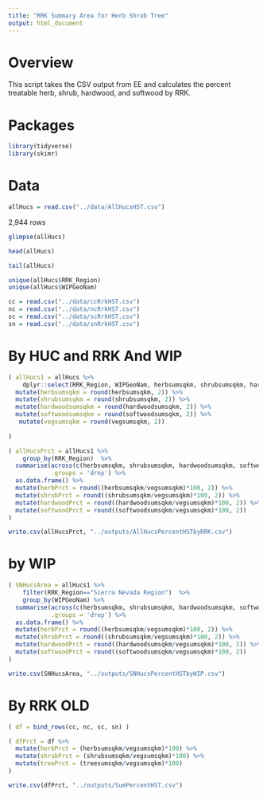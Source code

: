 ```yaml
---
title: "RRK Summary Area for Herb Shrub Tree"
output: html_document
---
```


# Overview
This script takes the CSV output from EE and calculates the percent treatable herb, shrub, hardwood, and softwood by RRK.


# Packages
```r
library(tidyverse)
library(skimr)
```

# Data
```r
allHucs = read.csv("../data/AllHucsHST.csv")
```
2,944 rows
```r
glimpse(allHucs)
```

```r
head(allHucs)
```

```r
tail(allHucs)
```
```r
unique(allHucs$RRK_Region)
unique(allHucs$WIPGeoNam)
```



```r
cc = read.csv("../data/ccRrkHST.csv")
nc = read.csv("../data/ncRrkHST.csv")
sc = read.csv("../data/scRrkHST.csv")
sn = read.csv("../data/snRrkHST.csv")
```


# By HUC and RRK And WIP

```r
( allHucs1 = allHucs %>% 
    dplyr::select(RRK_Region, WIPGeoNam, herbsumsqkm, shrubsumsqkm, hardwoodsumsqkm, softwoodsumsqkm, vegsumsqkm) %>%
  mutate(herbsumsqkm = round(herbsumsqkm, 2)) %>%
  mutate(shrubsumsqkm = round(shrubsumsqkm, 2)) %>%
  mutate(hardwoodsumsqkm = round(hardwoodsumsqkm, 2)) %>%
  mutate(softwoodsumsqkm = round(softwoodsumsqkm, 2)) %>%
   mutate(vegsumsqkm = round(vegsumsqkm, 2)) 
    
)

```

```r
( allHucsPrct = allHucs1 %>% 
    group_by(RRK_Region)  %>%
  summarise(across(c(herbsumsqkm, shrubsumsqkm, hardwoodsumsqkm, softwoodsumsqkm, vegsumsqkm),sum),
            .groups = 'drop') %>%
  as.data.frame() %>%
  mutate(herbPrct = round((herbsumsqkm/vegsumsqkm)*100, 2)) %>%
  mutate(shrubPrct = round((shrubsumsqkm/vegsumsqkm)*100, 2)) %>%
  mutate(hardwoodPrct = round((hardwoodsumsqkm/vegsumsqkm)*100, 2)) %>%
  mutate(softwoodPrct = round((softwoodsumsqkm/vegsumsqkm)*100, 2))
)
```

```r
write.csv(allHucsPrct, "../outputs/AllHucsPercentHSTbyRRK.csv")
```

# by WIP
```r
( SNHucsArea = allHucs1 %>% 
    filter(RRK_Region=="Sierra Nevada Region")  %>%
    group_by(WIPGeoNam) %>%
  summarise(across(c(herbsumsqkm, shrubsumsqkm, hardwoodsumsqkm, softwoodsumsqkm, vegsumsqkm),sum),
            .groups = 'drop') %>%
  as.data.frame() %>%
  mutate(herbPrct = round((herbsumsqkm/vegsumsqkm)*100, 2)) %>%
  mutate(shrubPrct = round((shrubsumsqkm/vegsumsqkm)*100, 2)) %>%
  mutate(hardwoodPrct = round((hardwoodsumsqkm/vegsumsqkm)*100, 2)) %>%
  mutate(softwoodPrct = round((softwoodsumsqkm/vegsumsqkm)*100, 2))
)
```

```r
write.csv(SNHucsArea, "../outputs/SNHucsPercentHSTbyWIP.csv")
```


# By RRK OLD
```r
( df = bind_rows(cc, nc, sc, sn) )
```

```r
( dfPrct = df %>% 
  mutate(herbPrct = (herbsumsqkm/vegsumsqkm)*100) %>%
  mutate(shrubPrct = (shrubsumsqkm/vegsumsqkm)*100) %>%
  mutate(treePrct = (treesumsqkm/vegsumsqkm)*100)
)

```

```r
write.csv(dfPrct, "../outputs/SumPercentHST.csv")
```
